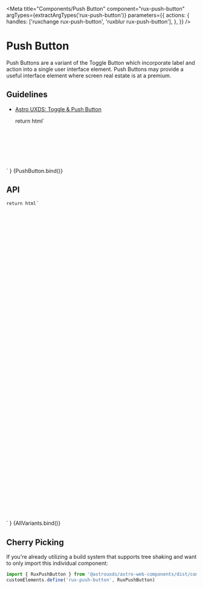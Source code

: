 
<Meta
    title="Components/Push Button"
    component="rux-push-button"
    argTypes={extractArgTypes('rux-push-button')}
    parameters={{
        actions: {
            handles: ['ruxchange rux-push-button', 'ruxblur rux-push-button'],
        },
    }}
/>

# Push Button

Push Buttons are a variant of the Toggle Button which incorporate label and action into a single user interface element. Push Buttons may provide a useful interface element where screen real estate is at a premium.

## Guidelines

-   [Astro UXDS: Toggle & Push Button](http://www.astrouxds.com/ui-components/toggle)

    return html`
<div style="padding: 10%; display: flex; justify-content: center;">
    <rux-push-button
        label=${args.label}
        .size=${args.size}
        .icon=${args.icon}
        ?checked=${args.checked}
        ?disabled=${args.disabled}
        ?icon-only=${args.iconOnly}
        .name=${args.name}
        .value=${args.value}
    ></rux-push-button>
</div>
    `
}

<Canvas>
    <Story
        args={{
            label: "Push Button",
            checked: false,    
            disabled: false,
            icon: "",
            iconOnly: false,
            name: "",
            size: "medium",
            value: ""
        }}
        argTypes={{
            size: { control: "select"}
        }}
        name="Push Button"
    >
        {PushButton.bind()}
    </Story>
</Canvas>

## API

<ArgsTable of="rux-push-button" />

    return html`
<style>
    .button-list {
        list-style-type: none;
        margin: 0 1rem 0 0;
        padding: 0;
        display: flex;
        flex-flow: column;
    }
    .button-list li {
        margin: 0 1rem 1rem 0;
        display: flex;
    }
    .button-list li rux-button:not(:last-child) {
        margin-right: 1rem;
    }
    .icon-only {
        padding-right: 1rem;
    }
</style>
<div
    style="padding: 8vh 2vw; display: flex; flex-flow: row wrap; justify-content: space-evenly;"
>
    <ul class="button-list">
        <li>
            <rux-push-button
                label="Push button small"
                size="small"
            ></rux-push-button>
        </li>
        <li>
            <rux-push-button
                label="Push button medium"
            ></rux-push-button>
        </li>
        <li>
            <rux-push-button
                label="Push button large"
                size="large"
            ></rux-push-button>
        </li>
        <li>
            <rux-push-button
                checked
                label="Push button checked"
            ></rux-push-button>
        </li>
        <li>
            <rux-push-button
                disabled
                label="Push button disabled"
            ></rux-push-button>
        </li>
        <li>
            <rux-push-button
                checked
                disabled
                label="Push button disabled checked"
            ></rux-push-button>
        </li>
        <li>
            <rux-push-button
                icon="apps"
                label="Push button with icon"
            ></rux-push-button>
        </li>
        <li>
            <rux-push-button
                icon="apps"
                disabled
                label="Push button disabled with icon"
            ></rux-push-button>
        </li>
        <li>
            <rux-push-button
                icon="apps"
                checked
                label="Push button checked with icon"
            ></rux-push-button>
        </li>
        <li>
            <rux-push-button
                icon="apps"
                checked
                disabled
                label="Push button disabled checked with icon"
            ></rux-push-button>
        </li>
        <li>
            <rux-push-button
                icon="apps"
                icon-only
                class="icon-only"
            ></rux-push-button>
            <rux-push-button
                icon="apps"
                icon-only
                checked
                class="icon-only"
            ></rux-push-button>
            <rux-push-button
                icon="apps"
                icon-only
                disabled
                class="icon-only"
            ></rux-push-button>
            <rux-push-button
                icon="apps"
                icon-only
                checked
                disabled
            ></rux-push-button>
        </li>
    </ul>
</div>
`
}

<Canvas>
    <Story
        name="All Variants"
        argTypes={{
            checked: { table: { disable: true } },
            disabled: { table: { disable: true } },
            icon: { table: { disable: true } },
            iconOnly: { table: { disable: true } },
            size: { table: { disable: true } },
            label: { table: { disable: true } },
            name: { table: { disable: true } },
            value: { table: { disable: true } }
        }}
    >
        {AllVariants.bind()}
    </Story>
</Canvas>

## Cherry Picking

If you're already utilizing a build system that supports tree shaking and want to only import this individual component:

```js
import { RuxPushButton } from '@astrouxds/astro-web-components/dist/components/rux-push-button'
customElements.define('rux-push-button', RuxPushButton)
```
